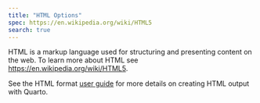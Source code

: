 ```yaml
---
title: "HTML Options"
spec: https://en.wikipedia.org/wiki/HTML5
search: true
---
```


HTML is a markup language used for structuring and presenting content on the web. To learn more about HTML see <https://en.wikipedia.org/wiki/HTML5>.

See the HTML format [user guide](../../output-formats/html-basics.qmd) for more details on creating HTML output with Quarto.

